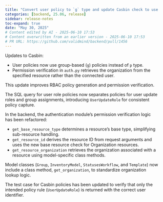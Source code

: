 ```yaml
---
title: "Convert user policy to `g` type and update Casbin check to use resource organization (#1456)"
categories: [backend, 25.06, release]
sidebar: release-notes
toc-expand: true
date: "May 30, 2025"
# Content edited by AI - 2025-06-10 17:53
# Content overwritten from an earlier version - 2025-06-10 17:53
# PR URL: https://github.com/validmind/backend/pull/1456
---
```


Updates to Casbin:

- User policies now use group-based (`g`) policies instead of `p` type.
- Permission verification in `auth.py` retrieves the organization from the specified resource rather than the connected user.

This update improves RBAC policy generation and permission verification.

The SQL query for user role policies now separates policies for user update roles and group assignments, introducing `UserUpdateRole` for consistent policy capture.

In the backend, the authentication module's permission verification logic has been refactored:

- `get_base_resource_type` determines a resource's base type, simplifying sub-resource handling.
- `get_resource_id` derives the resource ID from request arguments and uses the new base resource check for Organization resources.
- `get_resource_organization` retrieves the organization associated with a resource using model-specific class methods.

Model classes (`Group`, `InventoryModel`, `StatusesWorkflow`, and `Template`) now include a class method, `get_organization`, to standardize organization lookup logic.

The test case for Casbin policies has been updated to verify that only the intended policy rule (`UserUpdateRole`) is returned with the correct user identifier.

<!--- VALIDATION SUMMARY
Content Type: title
Validation Status: CHECK
Attempts: 7
Last Validation: 2025-06-10 17:36:40
Result: The edited content is a clear and concise improvement over the original. Here are the key changes and their impacts:

1. **Clarity and Readability**: 
   - The edited version uses "Convert" instead of "Converting," which makes the sentence more direct and imperative.
   - The phrase "user policy to ...
Reedit Available: Yes
Reedit Message: The edited content is a clear and concise improvement over the original. Here are the key changes and their impacts:

1. **Clarity and Readability**: 
   - The edited version uses "Convert" instead of...
--->
